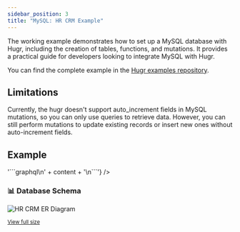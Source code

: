 ```yaml
---
sidebar_position: 3
title: "MySQL: HR CRM Example"
---
```


The working example demonstrates how to set up a MySQL database with Hugr, including the creation of tables, functions, and mutations. It provides a practical guide for developers looking to integrate MySQL with Hugr.

You can find the complete example in the [Hugr examples repository](https://github.com/hugr-lab/examples).

## Limitations

Currently, the hugr doesn't support auto_increment fields in MySQL mutations, so you can only use queries to retrieve data. However, you can still perform mutations to update existing records or insert new ones without auto-increment fields.

## Example


<Tabs>
  <TabItem value="readme" label="Getting Started">
    <RemoteMarkdown 
      url="https://raw.githubusercontent.com/hugr-lab/examples/main/examples/hr-crm/README.md"
      fallback="📄 Loading documentation..."
    />
  </TabItem>
  
  <TabItem value="schema" label="GraphQL Schema">
    <RemoteMarkdown 
      url="https://raw.githubusercontent.com/hugr-lab/examples/main/examples/hr-crm/schema/schema.graphql"
      fallback="📋 Loading schema..."
      transform={(content) => '```graphql\n' + content + '\n```'}
    />
  </TabItem>

  <TabItem value="erd" label="ER Diagram">
    <div style={{textAlign: 'center'}}>
      <h3>📊 Database Schema</h3>
      <img 
        src="https://raw.githubusercontent.com/hugr-lab/examples/main/examples/hr-crm/schema.png"
        alt="HR CRM ER Diagram"
        style={{
          maxWidth: '100%',
          height: 'auto',
          border: '1px solid #ccc',
          borderRadius: '8px',
          boxShadow: '0 2px 8px rgba(0,0,0,0.1)'
        }}
      />
      <p>
        <small>
          <a href="https://github.com/hugr-lab/examples/blob/main/examples/hr-crm/schema.png" target="_blank">
            View full size
          </a>
        </small>
      </p>
    </div>
  </TabItem>
</Tabs>
